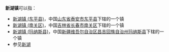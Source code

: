 '''新湖镇'''可以指：
* [[新湖镇_(东平县)|新湖镇 (东平县)]]，中国[[山东省|山东省]][[泰安市|泰安市]][[东平县|东平县]]下辖的一个镇
* [[新湖镇_(南关区)|新湖镇 (南关区)]]，中国[[吉林省|吉林省]][[长春市|长春市]][[南关区|南关区]]下辖的一个镇
* [[新湖镇_(玛纳斯县)|新湖镇 (玛纳斯县)]]，中国[[新疆维吾尔自治区|新疆维吾尔自治区]][[昌吉回族自治州|昌吉回族自治州]][[玛纳斯县|玛纳斯县]]下辖的一个镇
*参见[[新湖|新湖]]
{{disambig|X新|cat=三字中国镇名消歧义}}